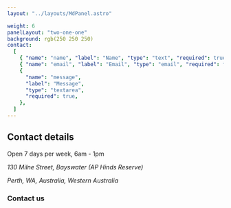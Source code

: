 ```yaml
---
layout: "../layouts/MdPanel.astro"

weight: 6
panelLayout: "two-one-one"
background: rgb(250 250 250)
contact:
  [
    { "name": "name", "label": "Name", "type": "text", "required": true },
    { "name": "email", "label": "Email", "type": "email", "required": true },
    {
      "name": "message",
      "label": "Message",
      "type": "textarea",
      "required": true,
    },
  ]
---
```



<section>

## Contact details

<p>Open 7 days per week, 6am - 1pm</p>

<address>

130 Milne Street, Bayswater (AP Hinds Reserve)

Perth, WA, Australia, Western Australia

</address>

### Contact us

<Form
  action="https://usebasin.com/f/35a20d02ad22"
  fields={frontmatter.contact}
/>

</section>

<section>
  <Map location="ANA Rowing Club" />
</section>
